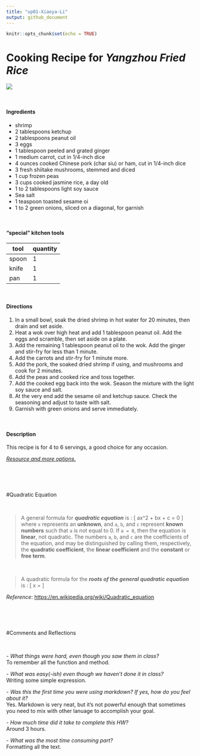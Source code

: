 ```yaml
---
title: "up01-Xiaoya-Li"
output: github_document
---
```


```r
knitr::opts_chunk$set(echo = TRUE)
```

# Cooking Recipe for *Yangzhou Fried Rice*

![](http://cook.fnr.sndimg.com/content/dam/images/cook/fullset/2011/12/13/0/CC-ching-he-huang_yangzhou-fried-rice-recipe_s4x3.jpg.rend.hgtvcom.616.462.suffix/1360706912125.jpeg)

<br>

#### **Ingredients**
  - shrimp
  - 2 tablespoons ketchup
  - 2 tablespoons peanut oil
  - 3 eggs
  - 1 tablespoon peeled and grated ginger
  - 1 medium carrot, cut in 1/4-inch dice
  - 4 ounces cooked Chinese pork (char siu) or ham, cut in 1/4-inch dice
  - 3 fresh shiitake mushrooms, stemmed and diced
  - 1 cup frozen peas
  - 3 cups cooked jasmine rice, a day old
  - 1 to 2 tablespoons light soy sauce
  - Sea salt
  - 1 teaspoon toasted sesame oi
  - 1 to 2 green onions, sliced on a diagonal, for garnish  
  
<br>

#### **"special" kitchen tools**
tool | quantity 
--- | ---
spoon | 1
knife | 1
pan | 1

  
<br>

#### **Directions**
  1. In a small bowl, soak the dried shrimp in hot water for 20 minutes, then drain and set aside.
  2. Heat a wok over high heat and add 1 tablespoon peanut oil. Add the eggs and scramble, then set aside on a plate.
  3. Add the remaining 1 tablespoon peanut oil to the wok. Add the ginger and stir-fry for less than 1 minute.
  4. Add the carrots and stir-fry for 1 minute more.
  5. Add the pork, the soaked dried shrimp if using, and mushrooms and cook for 2 minutes. 
  6. Add the peas and cooked rice and toss together. 
  7. Add the cooked egg back into the wok. Season the mixture with the light soy sauce and salt.
  8. At the very end add the sesame oil and ketchup sauce. Check the seasoning and adjust to taste with salt. 
  9. Garnish with green onions and serve immediately.
  
<br>

#### **Description**
  This recipe is for 4 to 6 servings, a good choice for any occasion.  

[*Resource and more options.* ](http://www.cookingchanneltv.com/recipes/ching-he-huang/yangzhou-fried-rice-1961585)

<br><br><br>

#Quadratic Equation

<br>

> A general formula for **_*quadratic equation*_** is : 
\[ ax^2 + bx + c = 0  \]
> where `x` represents an **unknown**, and `a`, `b`, and `c` represent **known  numbers** such that `a` is not equal to 0. If `a = 0`, then the equation is **linear**, not quadratic. The numbers `a`, `b`, and `c` are the coefficients of the equation, and may be distinguished by calling them, respectively, the **quadratic coefficient**, the **linear coefficient** and the **constant** or **free term**.

<br>

> A quadratic formula for the **_*roots of the general quadratic equation*_** is :
\[  x = \frac{-b \pm \sqrt{b^2 - 4ac}}{2a}\]

*Reference*: <https://en.wikipedia.org/wiki/Quadratic_equation>

<br><br><br>


#Comments and Reflections

<br>

*- What things were hard, even though you saw them in class?*\
To remember all the function and method. 

*- What was easy(-ish) even though we haven't done it in class?*\
Writing some simple expression. 

*- Was this the first time you were using markdown? If yes, how do you feel about it?*\
Yes. Markdown is very neat, but it's not powerful enough that sometimes you need to mix with other lanuage to accomplish your goal.

*- How much time did it take to complete this HW?*\
Around 3 hours.  

*- What was the most time consuming part?*\
Formatting all the text.


  
  